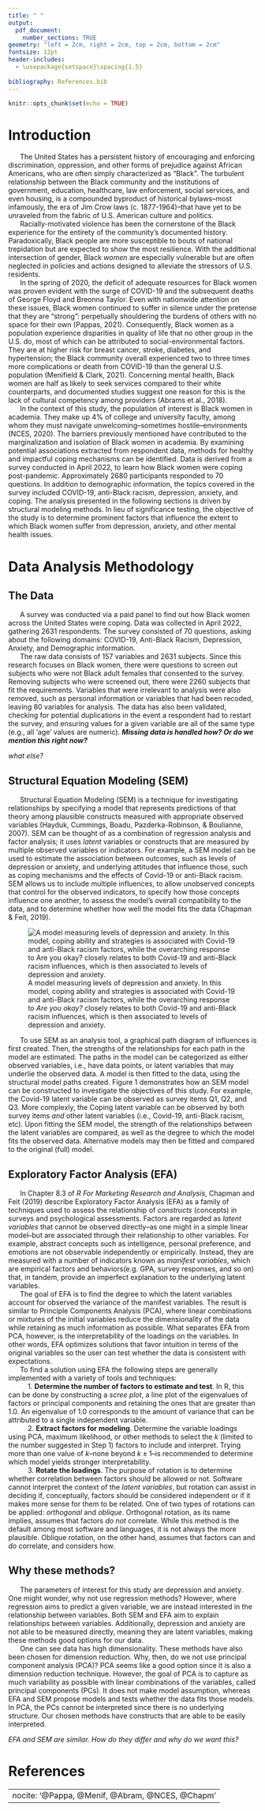 ---
title: " "
output:
  pdf_document:
    number_sections: TRUE
geometry: "left = 2cm, right = 2cm, top = 2cm, bottom = 2cm"
fontsize: 12pt
header-includes:
  - \usepackage{setspace}\spacing{1.5}
  
bibliography: References.bib
---

```{r setup, include=FALSE}
knitr::opts_chunk$set(echo = TRUE)
```

<!---TITLE PAGE--->

```{=tex}
\begin{centering}


\large

{\bf "SIS, ARE YOU OKAY?": A FACTOR ANALYSIS TO IDENTIFY THE RAMIFICATIONS OF SYSTEMIC RACISM ON THE PSYCHOLOGICAL WELL-BEING OF BLACK WOMEN IN U.S. AMERICAN ACADEMIA}

\vspace{1.5 cm}

\singlespace

\normalsize
Authored By

\vspace{0.5 cm}
\large

{\bf BENNETT McAULEY\\ KATELYN SETTLEMYRE\\ \& \\ DIDIER TURCIOS}

{\bf North Carolina State University\\ Department of Statistics}

\vspace{1.5 cm}

\normalsize

in partial fulfillment of the requirements for\\ the degree of Master of Statistics;\\ and in collaboration with our client et al.:

\vspace{1 cm}

\large

{\bf JOCELYN TALIAFERRO, MSW, PhD}

{\bf North Carolina State University\\ School of Social Work}

{\bf \& \\ DIAMOND MEADOWS, MSW}

{\bf East Tennessee State University\\ Department of Psychology}

\vspace{1.5 cm}

\normalsize
{May 2023}

\end{centering}
```

<!---INTRODUCTION & OTHER CONTENT STARTS HERE--->

\newpage
\doublespacing

# Introduction

|       The United States has a persistent history of encouraging and enforcing discrimination, oppression, and other forms of prejudice against African Americans, who are often simply characterized as "Black". The turbulent relationship between the Black community and the institutions of government, education, healthcare, law enforcement, social services, and even housing, is a compounded byproduct of historical bylaws--most infamously, the era of Jim Crow laws (c. 1877-1964)--that have yet to be unraveled from the fabric of U.S. American culture and politics.

|       Racially-motivated violence has been the cornerstone of the Black experience for the entirety of the community's documented history. Paradoxically, Black people are more susceptible to bouts of national trepidation but are expected to show the most resilience. With the additional intersection of gender, Black *women* are especially vulnerable but are often neglected in policies and actions designed to alleviate the stressors of U.S. residents.

|       In the spring of 2020, the deficit of adequate resources for Black women was proven evident with the surge of COVID-19 and the subsequent deaths of George Floyd and Breonna Taylor. Even with nationwide attention on these issues, Black women continued to suffer in silence under the pretense that they are "strong": perpetually shouldering the burdens of others with no space for their own (Pappas, 2021). Consequently, Black women as a population experience disparities in quality of life that no other group in the U.S. do, most of which can be attributed to social-environmental factors. They are at higher risk for breast cancer, stroke, diabetes, and hypertension; the Black community overall experienced two to three times more complications or death from COVID-19 than the general U.S. population (Menifield & Clark, 2021). Concerning mental health, Black women are half as likely to seek services compared to their white counterparts, and documented studies suggest one reason for this is the lack of cultural competency among providers (Abrams et al., 2018).

|       In the context of this study, the population of interest is Black women in academia. They make up 4% of college and university faculty, among whom they must navigate unwelcoming--sometimes hostile--environments (NCES, 2020). The barriers previously mentioned have contributed to the marginalization and isolation of Black women in academia. By examining potential associations extracted from respondent data, methods for healthy and impactful coping mechanisms can be identified. Data is derived from a survey conducted in April 2022, to learn how Black women were coping post-pandemic. Approximately 2680 participants responded to 70 questions. In addition to demographic information, the topics covered in the survey included COVID-19, anti-Black racism, depression, anxiety, and coping. The analysis presented in the following sections is driven by structural modeling methods. In lieu of significance testing,  the objective of the study is to determine prominent factors that influence the extent to which Black women suffer from depression, anxiety, and other mental health issues.

<!---METHODS PAGE--->

# Data Analysis Methodology

## The Data
|       A survey was conducted via a paid panel to find out how Black women across the United States were coping.  Data was collected in April 2022, gathering 2631 respondents. The survey consisted of 70 questions, asking about the following domains: COVID-19, Anti-Black Racism, Depression, Anxiety, and Demographic information.  
|       The raw data consists of 157 variables and 2631 subjects. Since this research focuses on Black women, there were questions to screen out subjects who were not Black adult females that consented to the survey. Removing subjects who were screened out, there were 2260 subjects that fit the requirements. Variables that were irrelevant to analysis were also removed, such as personal information or variables that had been recoded, leaving 80 variables for analysis. The data has also been validated, checking for potential duplications in the event a respondent had to restart the survey, and ensuring values for a given variable are all of the same type (e.g., all ‘age’ values are numeric). __*Missing data is handled how? Or do we mention this right now?*__  
*what else?*


## Structural Equation Modeling (SEM)

|       Structural Equation Modeling (SEM) is a technique for investigating relationships by specifying a model that represents predictions of that theory among plausible constructs measured with appropriate observed variables (Hayduk, Cummings, Boadu, Pazderka-Robinson, & Boulianne, 2007). SEM can be thought of as a combination of regression analysis and factor analysis; it uses *latent* variables or constructs that are measured by multiple observed variables or indicators. For example, a SEM model can be used to estimate the association between outcomes, such as levels of depression or anxiety, and underlying attitudes that influence those, such as coping mechanisms and the effects of Covid-19 or anti-Black racism. SEM allows us to include multiple influences, to allow unobserved concepts that control for the observed indicators, to specify how those concepts influence one another, to assess the model’s overall compatibility to the data, and to determine whether how well the model fits the data (Chapman & Feit, 2019). 

![A model measuring levels of depression and anxiety. In this model, coping ability and strategies is associated with Covid-19 and anti-Black racism factors, while the overarching response to *Are you okay?* closely relates to both Covid-19 and anti-Black racism influences, which is then associated to levels of depression and anxiety.](Methods - SEM Model.jpg)

|       To use SEM as an analysis tool, a graphical path diagram of influences is first created. Then, the strengths of the relationships for each path in the model are estimated. The paths in the model can be categorized as either observed variables, i.e., have data points, or latent variables that may underlie the observed data. A model is then fitted to the data, using the structural model paths created. Figure 1 demonstrates how an SEM model can be constructed to investigate the objectives of this study. For example, the Covid-19 latent variable can be observed as survey items Q1, Q2, and Q3. More complexly, the Coping latent variable can be observed by both survey items *and* other latent variables (i.e., Covid-19, anti-Black racism, etc). Upon fitting the SEM model, the strength of the relationships between the latent variables are compared, as well as the degree to which the model fits the observed data. Alternative models may then be fitted and compared to the original (full) model.  

## Exploratory Factor Analysis (EFA)

|       In Chapter 8.3 of *R For Marketing Research and Analysis*, Chapman and Feit (2019) describe Exploratory Factor Analysis (EFA) as a family of techniques used to assess the relationship of *constructs* (concepts) in surveys and psychological assessments. Factors are regarded as *latent variables* that cannot be observed directly--as one might in a simple linear model--but are associated through their relationship to other variables. For example, abstract concepts such as intelligence, personal preference, and emotions are not observable independently or empirically. Instead, they are measured with a number of indicators known as *manifest variables*, which are empirical factors and behaviors(e.g. GPA, survey responses, and so on) that, in tandem, provide an imperfect explanation to the underlying latent variables.

|       The goal of EFA is to find the degree to which the latent variables account for observed the variance of the manifest variables. The result is similar to Principle Components Analysis (PCA), where linear combinations or mixtures of the initial variables reduce the dimensionality of the data while retaining as much information as possible. What separates EFA from PCA, however, is the interpretability of the loadings on the variables. In other words, EFA optimizes solutions that favor intuition in terms of the original variables so the user can test whether the data is consistent with expectations.

|       To find a solution using EFA the following steps are generally implemented with a variety of tools and techniques:
|           1. **Determine the number of factors to estimate and test**. In R, this can be done by constructing a            *scree plot*, a line plot of the eigenvalues of factors or principal components and retaining the ones that are greater than 1.0. An eigenvalue of 1.0 corresponds to the amount of variance that can be attributed to a single independent variable.

|           2. **Extract factors for modeling**. Determine the variable loadings using PCA, maximum likelihood, or other methods to select the $k$ (limited to the number suggested in Step 1) factors to include and interpret. Trying more than one value of $k$--none beyond $k \pm 1$--is recommended to determine which model yields stronger interpretability.

|           3. **Rotate the loadings**. The purpose of rotation is to determine whether correlation between factors should be allowed or not. Software cannot interpret the context of the *latent variables*, but rotation can assist in deciding if, conceptually, factors should be considered independent or if it makes more sense for them to be related. One of two types of rotations can be applied: *orthogonal* and *oblique*. Orthogonal rotation, as its name implies, assumes that factors *do not* correlate. While this method is the default among most software and languages, it is not always the more plausible. Oblique rotation, on the other hand, assumes that factors can and *do* correlate, and considers how.

## Why these methods?
|       The parameters of interest for this study are depression and anxiety. One might wonder, why not use regression methods? However, where regression aims to predict a given variable, we are instead interested in the relationship between variables. Both SEM and EFA aim to explain relationships between variables. Additionally, depression and anxiety are not able to be measured directly, meaning they are latent variables, making these methods good options for our data.  
|       One can see data has high dimensionality. These methods have also been chosen for dimension reduction. Why, then, do we not use principal component analysis (PCA)? PCA seems like a good option since it is also a dimension reduction technique. However, the goal of PCA is to capture as much variability as possible with linear combinations of the variables, called principal components (PCs). It does not make model assumption, whereas EFA and SEM propose models and tests whether the data fits those models. In PCA, the PCs cannot be interpreted since there is no underlying structure. Our chosen methods have constructs that are able to be easily interpreted.  
*EFA and SEM are similar. How do they differ and why do we want this?*  


<!---CITATIONS PAGE--->

\newpage

# References

---
nocite: '@Pappa, @Menif, @Abram, @NCES, @Chapm'
---
